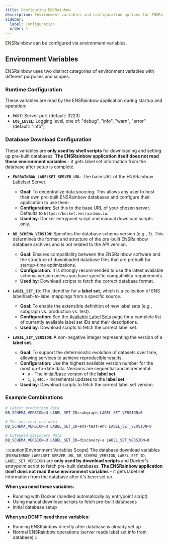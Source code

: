 ```yaml
---
title: Configuring ENSRainbow
description: Environment variables and configuration options for ENSRainbow deployments.
sidebar:
  label: Configuration
  order: 4
---
```


ENSRainbow can be configured via environment variables.

## Environment Variables

ENSRainbow uses two distinct categories of environment variables with different purposes and scopes.

### Runtime Configuration

These variables are read by the ENSRainbow application during startup and operation:

- **`PORT`**: Server port (default: 3223)
- **`LOG_LEVEL`**: Logging level, one of: "debug", "info", "warn", "error" (default: "info")

### Database Download Configuration

These variables are **only used by shell scripts** for downloading and setting up pre-built databases. **The ENSRainbow application itself does not read these environment variables** - it gets label set information from the database after setup is complete.

- **`ENSRAINBOW_LABELSET_SERVER_URL`**: The base URL of the ENSRainbow Labelset Server.
  - **Goal**: To decentralize data sourcing. This allows any user to host their own pre-built ENSRainbow databases and configure their application to use them.
  - **Configuration**: Set this to the base URL of your chosen server. Defaults to `https://bucket.ensrainbow.io`.
  - **Used by**: Docker entrypoint script and manual download scripts only.

- **`DB_SCHEMA_VERSION`**: Specifies the database schema version (e.g., `3`). This determines the format and structure of the pre-built ENSRainbow database archives and is not related to the API version.
  - **Goal**: Ensures compatibility between the ENSRainbow software and the structure of downloaded database files that are prebuilt for startup-time optimizations.
  - **Configuration**: It is strongly recommended to use the latest available schema version unless you have specific compatibility requirements.
  - **Used by**: Download scripts to fetch the correct database format.

- **`LABEL_SET_ID`**: The identifier for a **label set**, which is a collection of ENS labelhash-to-label mappings from a specific source.
  - **Goal**: To enable the extensible definition of new label sets (e.g., subgraph vs. production vs. test).
  - **Configuration**: See the [Available Label Sets](/ensrainbow/usage/available-label-sets) page for a complete list of currently available label set IDs and their descriptions.
  - **Used by**: Download scripts to fetch the correct label set.

- **`LABEL_SET_VERSION`**: A non-negative integer representing the version of a **label set**.
  - **Goal**: To support the deterministic evolution of datasets over time, allowing services to achieve reproducible results.
  - **Configuration**: Use the highest available version number for the most up-to-date data. Versions are sequential and incremental:
    - `0` - The initial/base version of the **label set**.
    - `1`, `2`, etc. - Incremental updates to the **label set**.
  - **Used by**: Download scripts to fetch the correct label set version.

### Example Combinations

```bash
# Latest production data
DB_SCHEMA_VERSION=3 LABEL_SET_ID=subgraph LABEL_SET_VERSION=0

# The ens-test-env data
DB_SCHEMA_VERSION=3 LABEL_SET_ID=ens-test-env LABEL_SET_VERSION=0

# Extended discovery data
DB_SCHEMA_VERSION=3 LABEL_SET_ID=discovery-a LABEL_SET_VERSION=0
```

:::caution[Environment Variables Scope]
The database download variables (`ENSRAINBOW_LABELSET_SERVER_URL`, `DB_SCHEMA_VERSION`, `LABEL_SET_ID`, `LABEL_SET_VERSION`) are **only used by download scripts** and Docker's entrypoint script to fetch pre-built databases. **The ENSRainbow application itself does not read these environment variables** - it gets label set information from the database after it's been set up.

**When you need these variables:**
- Running with Docker (handled automatically by entrypoint script)
- Using manual download scripts to fetch pre-built databases
- Initial database setup

**When you DON'T need these variables:**
- Running ENSRainbow directly after database is already set up
- Normal ENSRainbow operations (server reads label set info from database)
:::
